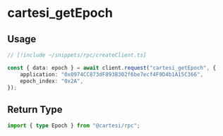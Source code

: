 # cartesi_getEpoch

## Usage

```ts twoslash
// [!include ~/snippets/rpc/createClient.ts]

const { data: epoch } = await client.request("cartesi_getEpoch", {
    application: "0x0974CC873dF893B302f6be7ecf4F9D4b1A15C366",
    epoch_index: "0x2A",
});
```

## Return Type

```ts twoslash
import { type Epoch } from "@cartesi/rpc";
```

